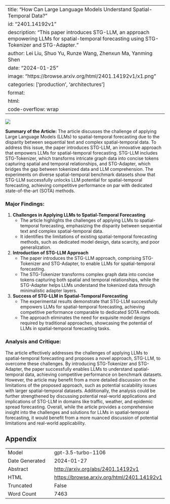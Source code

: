 
---
title: "How Can Large Language Models Understand Spatial-Temporal Data?"
id: "2401.14192v1"
description: "This paper introduces STG-LLM, an approach empowering LLMs for spatial-temporal forecasting using STG-Tokenizer and STG-Adapter."
author: Lei Liu, Shuo Yu, Runze Wang, Zhenxun Ma, Yanming Shen
date: "2024-01-25"
image: "https://browse.arxiv.org/html/2401.14192v1/x1.png"
categories: ['production', 'architectures']
format:
  html:
    code-overflow: wrap
---

![](https://browse.arxiv.org/html/2401.14192v1/x1.png)

**Summary of the Article:**
The article discusses the challenge of applying Large Language Models (LLMs) to spatial-temporal forecasting due to the disparity between sequential text and complex spatial-temporal data. To address this issue, the paper introduces STG-LLM, an innovative approach that empowers LLMs for spatial-temporal forecasting. STG-LLM includes STG-Tokenizer, which transforms intricate graph data into concise tokens capturing spatial and temporal relationships, and STG-Adapter, which bridges the gap between tokenized data and LLM comprehension. The experiments on diverse spatial-temporal benchmark datasets show that STG-LLM successfully unlocks LLM potential for spatial-temporal forecasting, achieving competitive performance on par with dedicated state-of-the-art (SOTA) methods.

### Major Findings:
1. **Challenges in Applying LLMs to Spatial-Temporal Forecasting**
   - The article highlights the challenges of applying LLMs to spatial-temporal forecasting, emphasizing the disparity between sequential text and complex spatial-temporal data.
   - It identifies the limitations of existing spatial-temporal forecasting methods, such as dedicated model design, data scarcity, and poor generalization.

2. **Introduction of STG-LLM Approach**
   - The paper introduces the STG-LLM approach, comprising STG-Tokenizer and STG-Adapter, to enable LLMs for spatial-temporal forecasting.
   - The STG-Tokenizer transforms complex graph data into concise tokens capturing both spatial and temporal relationships, while the STG-Adapter helps LLMs understand the tokenized data through minimalistic adapter layers.

3. **Success of STG-LLM in Spatial-Temporal Forecasting**
   - The experimental results demonstrate that STG-LLM successfully empowers LLMs for spatial-temporal forecasting, achieving competitive performance comparable to dedicated SOTA methods.
   - The approach eliminates the need for exquisite model designs required by traditional approaches, showcasing the potential of LLMs in spatial-temporal forecasting tasks.

### Analysis and Critique:
The article effectively addresses the challenges of applying LLMs to spatial-temporal forecasting and proposes a novel approach, STG-LLM, to overcome these challenges. By introducing STG-Tokenizer and STG-Adapter, the paper successfully enables LLMs to understand spatial-temporal data, achieving competitive performance on benchmark datasets. However, the article may benefit from a more detailed discussion on the limitations of the proposed approach, such as potential scalability issues with larger spatial-temporal datasets. Additionally, the analysis could be further strengthened by discussing potential real-world applications and implications of STG-LLM in domains like traffic, weather, and epidemic spread forecasting. Overall, while the article provides a comprehensive insight into the challenges and solutions for LLMs in spatial-temporal forecasting, it would benefit from a more nuanced discussion of potential limitations and real-world applicability.

## Appendix

|          |          |
|----------|----------|
| Model     | gpt-3.5-turbo-1106       |
| Date Generated     | 2024-01-27       |
| Abstract | [http://arxiv.org/abs/2401.14192v1](http://arxiv.org/abs/2401.14192v1)        |
| HTML     | [https://browse.arxiv.org/html/2401.14192v1](https://browse.arxiv.org/html/2401.14192v1)       |
| Truncated       | False       |
| Word Count       | 7463       |